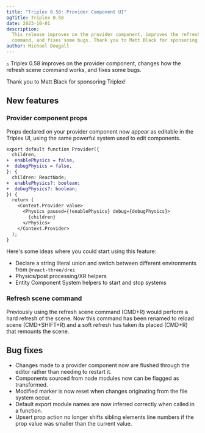 ```yaml
---
title: "Triplex 0.58: Provider Component UI"
ogTitle: Triplex 0.58
date: 2023-10-01
description:
  This release improves on the provider component, improves the refresh scene
  command, and fixes some bugs. Thank you to Matt Black for sponsoring Triplex!
author: Michael Dougall
---
```


▵ Triplex 0.58 improves on the provider component, changes how the refresh scene
command works, and fixes some bugs.

Thank you to Matt Black for sponsoring Triplex!

## New features

### Provider component props

Props declared on your provider component now appear as editable in the Triplex
UI, using the same powerful system used to edit components.

```diff
export default function Provider({
  children,
+  enablePhysics = false,
+  debugPhysics = false,
}: {
  children: ReactNode;
+  enablePhysics?: boolean;
+  debugPhysics?: boolean;
}) {
  return (
    <Context.Provider value>
      <Physics paused={!enablePhysics} debug={debugPhysics}>
        {children}
      </Physics>
    </Context.Provider>
  );
}
```

Here's some ideas where you could start using this feature:

- Declare a string literal union and switch between different environments from
  `@react-three/drei`
- Physics/post processing/XR helpers
- Entity Component System helpers to start and stop systems

### Refresh scene command

Previously using the refresh scene command (CMD+R) would perform a hard refresh
of the scene. Now this command has been renamed to reload scene (CMD+SHIFT+R)
and a soft refresh has taken its placed (CMD+R) that remounts the scene.

## Bug fixes

- Changes made to a provider component now are flushed through the editor rather
  than needing to restart it.
- Components sourced from node modules now can be flagged as transformed.
- Modified marker is now reset when changes originating from the file system
  occur.
- Default export module names are now inferred correctly when called in a
  function.
- Upsert prop action no longer shifts sibling elements line numbers if the prop
  value was smaller than the current value.
